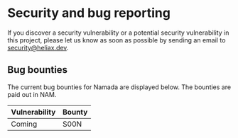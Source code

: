 # Security and bug reporting

If you discover a security vulnerability or a potential security vulnerability in this project, please let us know as soon as possible by sending an email to [security@heliax.dev](mailto:security@heliax.dev).

## Bug bounties

The current bug bounties for Namada are displayed below. The bounties are paid out in NAM.

| Vulnerability | Bounty |
| --- | --- |
| Coming | S00N |